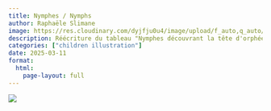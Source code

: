 ```yaml
---
title: Nymphes / Nymphs
author: Raphaële Slimane
image: https://res.cloudinary.com/dyjfju0u4/image/upload/f_auto,q_auto/v1757411676/nymphs_e5raj7.png
description: Réécriture du tableau "Nymphes découvrant la tête d'orphée" / Reinterpretation fo the painting "Nymphs finding the head of Orpheus"
categories: ["children illustration"]
date: 2025-03-11
format:
  html:
    page-layout: full
---
```


![](https://res.cloudinary.com/dyjfju0u4/image/upload/f_auto,q_auto/v1757411676/nymphs_e5raj7.png)

